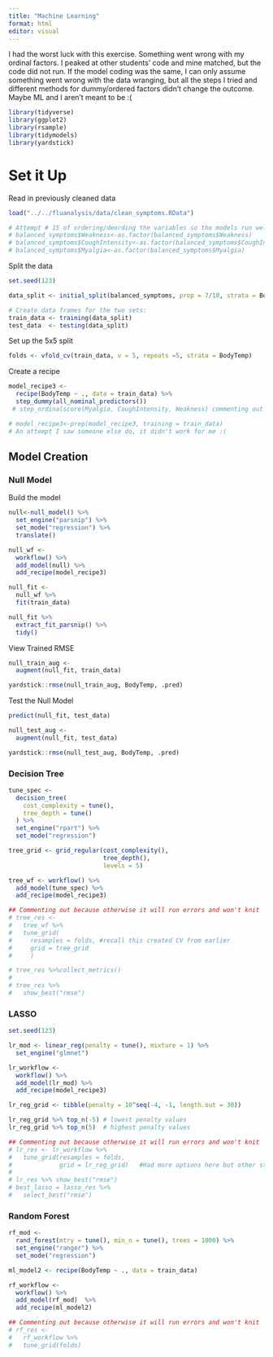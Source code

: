 ```yaml
---
title: "Machine Learning"
format: html
editor: visual
---
```


I had the worst luck with this exercise. Something went wrong with my ordinal factors. I peaked at other students' code and mine matched, but the code did not run. If the model coding was the same, I can only assume something went wrong with the data wranging, but all the steps I tried and different methods for dummy/ordered factors didn't change the outcome. Maybe ML and I aren't meant to be :(

```r
library(tidyverse)
library(ggplot2)
library(rsample)
library(tidymodels)
library(yardstick)
```

# Set it Up

Read in previously cleaned data

```r
load("../../fluanalysis/data/clean_symptoms.RData")

# Attempt # 15 of ordering/deording the variables so the models run well.
# balanced_symptoms$Weakness<-as.factor(balanced_symptoms$Weakness)
# balanced_symptoms$CoughIntensity<-as.factor(balanced_symptoms$CoughIntensity)
# balanced_symptoms$Myalgia<-as.factor(balanced_symptoms$Myalgia)

```

Split the data

```r
set.seed(123)

data_split <- initial_split(balanced_symptoms, prop = 7/10, strata = BodyTemp)

# Create data frames for the two sets:
train_data <- training(data_split)
test_data  <- testing(data_split)

```

Set up the 5x5 split

```r
folds <- vfold_cv(train_data, v = 5, repeats =5, strata = BodyTemp)
```

Create a recipe

```r
model_recipe3 <- 
  recipe(BodyTemp ~ ., data = train_data) %>%
  step_dummy(all_nominal_predictors()) 
 # step_ordinalscore(Myalgia, CoughIntensity, Weakness) commenting out because it doesn't want to find the variables unless under VERY specific conditions (idk what those conditions are)

# model_recipe3<-prep(model_recipe3, training = train_data)
# An attempt I saw someone else do, it didn't work for me :(
```

## Model Creation

### Null Model

Build the model

```r
null<-null_model() %>% 
  set_engine("parsnip") %>% 
  set_mode("regression") %>% 
  translate()

null_wf <-
  workflow() %>%
  add_model(null) %>%
  add_recipe(model_recipe3)

null_fit <-
  null_wf %>%
  fit(train_data)

null_fit %>%
  extract_fit_parsnip() %>%
  tidy()
```

View Trained RMSE

```r
null_train_aug <- 
  augment(null_fit, train_data)

yardstick::rmse(null_train_aug, BodyTemp, .pred)
```

Test the Null Model

```r
predict(null_fit, test_data)

null_test_aug <- 
  augment(null_fit, test_data)

yardstick::rmse(null_test_aug, BodyTemp, .pred)
```

### Decision Tree

```r
tune_spec <- 
  decision_tree(
    cost_complexity = tune(),
    tree_depth = tune()
  ) %>% 
  set_engine("rpart") %>% 
  set_mode("regression")

tree_grid <- grid_regular(cost_complexity(),
                          tree_depth(),
                          levels = 5)

tree_wf <- workflow() %>%
  add_model(tune_spec) %>%
  add_recipe(model_recipe3)

## Commenting out because otherwise it will run errors and won't knit
# tree_res <- 
#   tree_wf %>% 
#   tune_grid(
#     resamples = folds, #recall this created CV from earlier
#     grid = tree_grid
#     )

# tree_res %>%collect_metrics()
# 
# tree_res %>%
#   show_best("rmse")
```

### LASSO

```r
set.seed(123)

lr_mod <- linear_reg(penalty = tune(), mixture = 1) %>% 
  set_engine("glmnet")

lr_workflow <- 
  workflow() %>% 
  add_model(lr_mod) %>% 
  add_recipe(model_recipe3)

lr_reg_grid <- tibble(penalty = 10^seq(-4, -1, length.out = 30))

lr_reg_grid %>% top_n(-5) # lowest penalty values
lr_reg_grid %>% top_n(5)  # highest penalty values

## Commenting out because otherwise it will run errors and won't knit
# lr_res <- lr_workflow %>% 
#   tune_grid(resamples = folds,
#             grid = lr_reg_grid)   #Had more options here but other students didn't and theirs ran ok, mine did not regardless
# 
# lr_res %>% show_best("rmse")
# best_lasso = lasso_res %>%
#   select_best("rmse")
```

### Random Forest

```r
rf_mod <-
  rand_forest(mtry = tune(), min_n = tune(), trees = 1000) %>% 
  set_engine("ranger") %>% 
  set_mode("regression")

ml_model2 <- recipe(BodyTemp ~ ., data = train_data)

rf_workflow <-
  workflow() %>%
  add_model(rf_mod)  %>%
  add_recipe(ml_model2)

## Commenting out because otherwise it will run errors and won't knit
# rf_res <- 
#   rf_workflow %>% 
#   tune_grid(folds)
```
